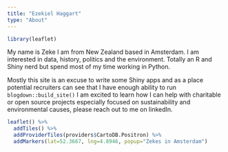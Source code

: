 ```yaml
---
title: "Ezekiel Haggart"
type: "About"
---
```



```r
library(leaflet)

```



My name is Zeke I am from New Zealand based in Amsterdam. I am interested in data, history, politics and the environment. Totally an R and Shiny nerd but spend most of my time working in Python. 

Mostly this site is an excuse to write some Shiny apps and as a place potential recruiters can see that I have enough ability to run ```blogdown::build_site()``` I am excited to learn how I can help with charitable or open source projects especially focused on sustainability and environmental causes, please reach out to me on linkedIn.



```r

leaflet() %>%
  addTiles() %>%
  addProviderTiles(providers$CartoDB.Positron) %>%
  addMarkers(lat=52.3667, lng=4.8946, popup="Zekes in Amsterdam") 


```
